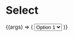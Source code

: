 
<Meta
  title="Components/Atoms/Select"
  component={StyledSelect}
/>



# Select

<Canvas>
  <Story name="Select">
    {(args) => (
      <Select {...args}>
        <Option value="Option 1">
          Option 1
        </Option>
        <Option value="Option 2">
          Option 2
        </Option>
        <Option value="Option 3">
          Option 3
        </Option>
      </Select>
    )}
  </Story>
</Canvas>


<ArgsTable story="Select" />
